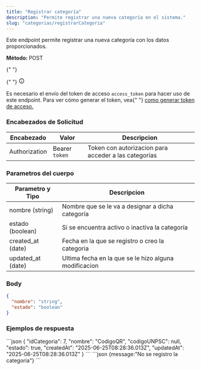 ```yaml
---
title: "Registrar categoría"
description: "Permite registrar una nueva categoría en el sistema."
slug: "categorias/registrarCategoria"
---
```



Este endpoint permite registrar una nueva categoría con los datos proporcionados.

<p>
  <strong>Método: </strong>
  <span class="sl-badge caution small astro-avdet4wd">POST</span>
</p>

<Tabs>
  <TabItem label="Endpoint">
    <ApiEndpoint url={`${API_BASE_URL}/categorias`} />
  </TabItem>
</Tabs>

<aside aria-label="Nota" class="starlight-aside starlight-aside--note">
  {" "}
  <p class="starlight-aside__title" aria-hidden="true">
    {" "}
    <svg
      aria-hidden="true"
      class="starlight-aside__icon astro-c6vsoqas"
      width="16"
      height="16"
      viewBox="0 0 24 24"
      fill="currentColor"
      style="--sl-icon-size: 1em;"
    >
      <path d="M12 11a1 1 0 0 0-1 1v4a1 1 0 0 0 2 0v-4a1 1 0 0 0-1-1Zm.38-3.92a1 1 0 0 0-.76 0 1 1 0 0 0-.33.21 1.15 1.15 0 0 0-.21.33 1 1 0 0 0 .21 1.09c.097.088.209.16.33.21A1 1 0 0 0 13 8a1.05 1.05 0 0 0-.29-.71 1 1 0 0 0-.33-.21ZM12 2a10 10 0 1 0 0 20 10 10 0 0 0 0-20Zm0 18a8 8 0 1 1 0-16.001A8 8 0 0 1 12 20Z"></path>
      Nota{" "}
    </svg>
  </p>
  Es necesario el envío del token de acceso <code>access_token</code> para hacer
  uso de este endpoint. Para ver cómo generar el token, vea{" "}
  <a href="/usuarios/login">como generar token de acceso.</a>
</aside>

<h3>Encabezados de Solicitud</h3>

| Encabezado    | Valor          | Descripcion                                          |
| ------------- | -------------- | ---------------------------------------------------- |
| Authorization | Bearer `token` | Token con autorizacion para acceder a las categorias |

<h3>Parametros del cuerpo</h3>

| Parametro y Tipo  | Descripcion                                           |
| ----------------- | ----------------------------------------------------- |
| nombre (string)   | Nombre que se le va a designar a dicha categoría      |
| estado (boolean)  | Si se encuentra activo o inactiva la categoría        |
| created_at (date) | Fecha en la que se registro o creo la categoria       |
| updated_at (date) | Ultima fecha en la que se le hizo alguna modificacion |

### Body

```json
{
  "nombre": "string",
  "estado": "boolean"
}
```

<h3>Ejemplos de respuesta</h3>

<Tabs>
  <TabItem label="Status 201">
  ```json
  {
    "idCategoria": 7,
    "nombre": "CodigoQR",
    "codigoUNPSC": null,
    "estado": true,
    "createdAt": "2025-06-25T08:28:36.013Z",
    "updatedAt": "2025-06-25T08:28:36.013Z"
}
  ```
  </TabItem>
    <TabItem label="Status 400">
  ```json
  {message:"No se registro la categoria"}
  ```
  </TabItem>
</Tabs>
